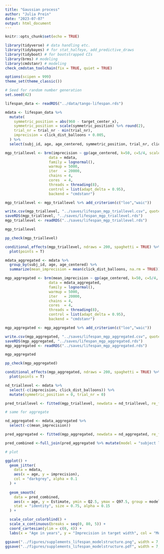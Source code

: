 ```yaml
---
title: "Gaussian process"
author: "Julia Prein"
date: "2023-07-07"
output: html_document
---
```


```r
knitr::opts_chunk$set(echo = TRUE)
```

```r
library(tidyverse) # data handling etc.
library(tidybayes) # for stat_halfeye, add_predictive_draws
library(tidyboot) # for bootstrapped CIs
library(brms) # modeling
library(cmdstanr) # modeling
check_cmdstan_toolchain(fix = TRUE, quiet = TRUE)

options(scipen = 999)
theme_set(theme_classic())

# Seed for random number generation
set.seed(42)
```

```r
lifespan_data <- readRDS("../data/tango-lifespan.rds")

mdata <- lifespan_data %>% 
  mutate(
    symmetric_position = abs(960 - target_center_x),
    symmetric_position = scale(symmetric_position) %>% round(2),
    trial_nr = trial_nr - min(trial_nr), 
    imprecision = click_dist_balloons + 0.005,
  ) %>% 
  select(subj_id, age, age_centered, symmetric_position, trial_nr, click_dist_balloons, imprecision)
```

```r
mgp_triallevel <- brm(imprecision ~ gp(age_centered, k=50, c=5/4, scale=TRUE) + symmetric_position + trial_nr + (1 + symmetric_position + trial_nr | subj_id),
                    data = mdata,
                    family = lognormal(),
                    warmup = 5000, 
                    iter   = 20000, 
                    chains = 4, 
                    cores  = 4, 
                    threads = threading(8), 
                    control = list(adapt_delta = 0.95), 
                    backend = "cmdstanr")

mgp_triallevel <- mgp_triallevel %>% add_criterion(c("loo","waic"))

write.csv(mgp_triallevel, "../saves/lifespan_mgp_triallevel.csv", quote = F, row.names = F)
saveRDS(mgp_triallevel, "../saves/lifespan_mgp_triallevel.rds")
mgp_triallevel <- readRDS("../saves/lifespan_mgp_triallevel.rds")
```

```r
mgp_triallevel

pp_check(mgp_triallevel)

conditional_effects(mgp_triallevel, ndraws = 200, spaghetti = TRUE) %>% 
  plot(points = T)
```


```r
mdata_aggregated <- mdata %>% 
  group_by(subj_id, age, age_centered) %>% 
  summarize(mean_imprecision = mean(click_dist_balloons, na.rm = TRUE))

mgp_aggregated <- brm(mean_imprecision ~ gp(age_centered, k=50, c=5/4, scale=TRUE),
                    data = mdata_aggregated,
                    family = lognormal(),
                    warmup = 5000, 
                    iter   = 20000, 
                    chains = 4, 
                    cores  = 4, 
                    threads = threading(8), 
                    control = list(adapt_delta = 0.95), 
                    backend = "cmdstanr")

mgp_aggregated <- mgp_aggregated %>% add_criterion(c("loo","waic"))

write.csv(mgp_aggregated, "../saves/lifespan_mgp_aggregated.csv", quote = F, row.names = F)
saveRDS(mgp_aggregated, "../saves/lifespan_mgp_aggregated.rds")
mgp_aggregated <- readRDS("../saves/lifespan_mgp_aggregated.rds")
```

```r
mgp_aggregated

pp_check(mgp_aggregated)

conditional_effects(mgp_aggregated, ndraws = 200, spaghetti = TRUE) %>% 
  plot(points = T)
```

```r
nd_triallevel <- mdata %>% 
  select(-c(imprecision, click_dist_balloons)) %>% 
  mutate(symmetric_position = 0, trial_nr = 0)

pred_triallevel <- fitted(mgp_triallevel, newdata = nd_triallevel, re_formula = NA) %>% as_tibble() %>% bind_cols(nd_triallevel) 

# same for aggregate

nd_aggregated <- mdata_aggregated %>% 
  select(-c(mean_imprecision))

pred_aggregated <- fitted(mgp_aggregated, newdata = nd_aggregated, re_formula = NA) %>% as_tibble() %>% bind_cols(nd_aggregated) 

pred_combined <-full_join(pred_aggregated %>% mutate(model = "subject level"), pred_triallevel %>% mutate(model = "trial level"))

# plot

ggplot() +
  geom_jitter(
    data = mdata, 
    aes(x = age, y = imprecision), 
    col = "darkgrey", alpha = 0.1
  ) + 
  
  geom_smooth(
    data = pred_combined, 
    aes(x = age, y = Estimate, ymin = Q2.5, ymax = Q97.5, group = model, col = model), 
    stat = "identity", size = 0.75, alpha = 0.15
  ) +

  scale_color_colorblind() + 
  scale_x_continuous(breaks = seq(0, 80, 5)) +
  coord_cartesian(ylim = c(0, 4)) +
  labs(x = "Age in years", y = "Imprecision in target width", col = "Model structure")

ggsave("../figures/supplements_lifespan_modelstructure.png", width = 7, height = 5, scale = 1, bg = "white")
ggsave("../figures/supplements_lifespan_modelstructure.pdf", width = 7, height = 5, scale = 1, bg = "white")
```
